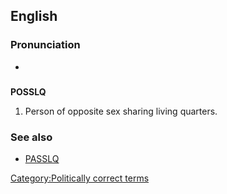 ==English==

===Pronunciation===
*{{audio|en-us-POSSLQ.ogg|Audio (US)}}


==={{acronym}}===
'''POSSLQ'''

# {{italbrac|US Census}} Person of opposite sex sharing living quarters.

===See also===
* [[PASSLQ]]

[[Category:Politically correct terms]]